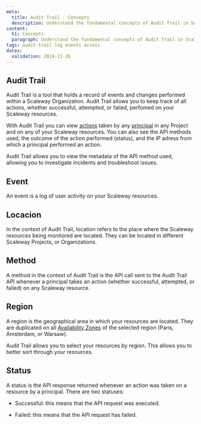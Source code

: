 ```yaml
---
meta:
  title: Audit Trail - Concepts
  description: Understand the fundamental concepts of Audit Trail in Scaleway.
content:
  h1: Concepts
  paragraph: Understand the fundamental concepts of Audit Trail in Scaleway.
tags: audit-trail log events access
dates:
  validation: 2024-11-26
---
```


## Audit Trail

Audit Trail is a tool that holds a record of events and changes performed within a Scaleway Organization. Audit Trail allows you to keep track of all actions, whether successful, attempted, or failed, perfomed on your Scaleway resources.

With Audit Trail you can view [actions](/identity-and-access-management/audit-trail/concepts/#action) taken by any [principal](/identity-and-access-management/iam/concepts/#principal) in any Project and on any of your Scaleway resources. You can also see the API methods used, the outcome of the action performed (status), and the IP adress from which a principal performed an action.

Audit Trail allows you to view the metadata of the API method used, allowing you to investigate incidents and troubleshoot issues.

## Event

An event is a log of user activity on your Scaleway resources.

## Locacion

In the context of Audit Trail, location refers to the place where the Scaleway resources being monitored are located. They can be located in different Scaleway Projects, or Organizations.

## Method

A method in the context of Audit Trail is the API call sent to the Audit Trail API whenever a principal takes an action (whether successful, attempted, or failed) on any Scaleway resource.

## Region

A region is the geographical area in which your resources are located. They are duplicated on all [Availability Zones](/compute/instances/concepts/#availability-zone) of the selected region (Paris, Amsterdam, or Warsaw).

Audit Trail allows you to select your resources by region. This allows you to better sort through your resources.

## Status

A status is the API response returned whenever an action was taken on a resource by a principal. There are two statuses:

- Successful: this means that the API request was executed.

- Failed: this means that the API request has failed.
